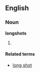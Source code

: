 ==English==

===Noun===
'''longshots'''

# {{plural of|[[longshot]]}}

====Related terms====
*[[long shot]]